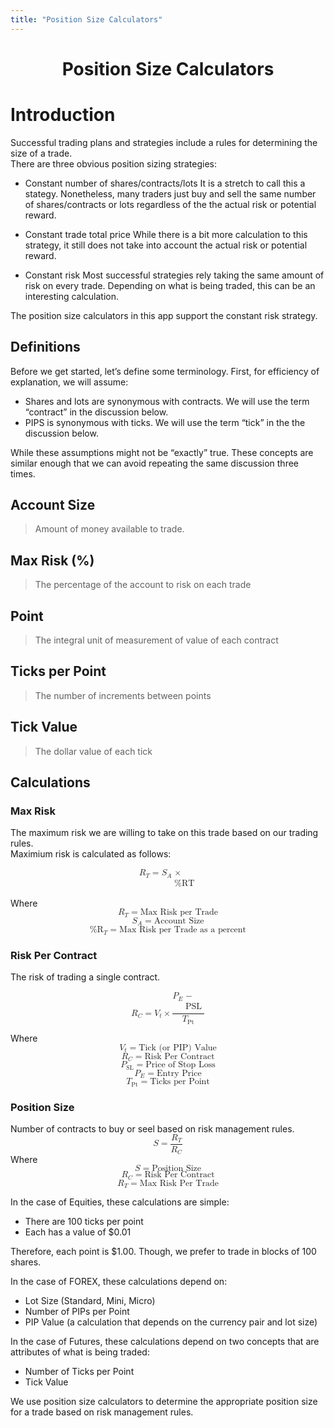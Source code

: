 ```yaml
---
title: "Position Size Calculators"
---
```



<center><h1>Position Size Calculators</h1></center>


# Introduction

Successful trading plans and strategies include a rules for determining the size of a trade.  
There are three obvious position sizing strategies:

* Constant number of shares/contracts/lots
  It is a stretch to call this a stategy.  Nonetheless, many traders just buy and sell the same number of shares/contracts or lots regardless of the the actual risk or potential reward.
  
* Constant trade total price
  While there is a bit more calculation to this strategy, it still does not take into account the actual risk or potential reward.
  
* Constant risk
  Most successful strategies rely taking the same amount of risk on every trade.  Depending on what is being traded, this can be an interesting calculation.

The position size calculators in this app support the constant risk strategy.


## Definitions

Before we get started, let's define some terminology.  First, for efficiency of explanation, we will assume:

* Shares and lots are synonymous with contracts.  We will use the term "contract" in the discussion below.
* PIPS is synonymous with ticks.  We will use the term "tick" in the the discussion below.

While these assumptions might not be "exactly" true.  These concepts are similar enough that we can avoid repeating the same discussion three times.

##  Account Size
> Amount of money available to trade.

##  Max Risk (%)
> The percentage of the account to risk on each trade</td>

## Point
> The integral unit of measurement of value of each contract</td>

## Ticks per Point
> The number of increments between points</td>


##  Tick Value
> The dollar value of each tick



## Calculations

### Max Risk

The maximum risk we are willing to take on this trade based on our trading rules.  
Maximium risk is calculated as follows:

<math display = "block">
  <msub><mi>R</mi><mi>T</mi></msub>
  <mo>&equals;</mo>
  <msub><mi>S</mi><mi>A</mi></msub>
  <mo>&times;</mi>
  <msub><mi>%R</mi><mi>T</mi></msub>
</math>

Where
<math display = "block">
  <msub><mi>R</mi><mi>T</mi></msub>
  <mo>&equals;</mo>
  <mtext>Max Risk per Trade</mtext>
</math>
<math display = "block">
  <msub><mi>S</mi><mi>A</mi></msub>
  <mo>&equals;</mo>
  <mtext>Account Size</mtext>
</math>
<math display = "block">
  <msub><mi>%R</mi><mi>T</mi></msub>
  <mo>&equals;</mo>
  <mtext>Max Risk per Trade as a percent</mtext>
</math>

### Risk Per Contract

The risk of trading a single contract.

<math display = "block">
  <msub><mi>R</mi><mi>C</mi></msub>
  <mo>&equals;</mo>
  <mrow>
    <msub><mi>V</mi><mi>t</mi></msub>
    <mo>&times;</mo>
    <mrow>
      <mfrac numalign = "left">
        <mfenced open = "|" close = "|" separators = "">
          <msub><mi>P</mi><mi>E</mi></msub>
          <mo>&minus;</mi>
          <msub><mi>P</mi><mi>SL</mi></msub>
        </mfenced>
        <mrow>
          <msub><mi>T</mi><mi>Pt</mi></msub>
        </mrow>
      </mfrac>
    </mrow>
  </mrow>
</math>

Where
<math display = "block">
  <msub><mi>V</mi><mi>t</mi></msub>
  <mo>&equals;</mo>
  <mtext>Tick (or PIP) Value</mtext>
</math>
<math display = "block">
  <msub><mi>R</mi><mi>C</mi></msub>
  <mo>&equals;</mo>
  <mtext>Risk Per Contract</mtext>
</math>
<math display = "block">
  <msub><mi>P</mi><mi>SL</mi></msub>
  <mo>&equals;</mo>
  <mtext>Price of Stop Loss</mtext>
</math>
<math display = "block">
  <msub><mi>P</mi><mi>E</mi></msub>
  <mo>&equals;</mo>
  <mtext>Entry Price</mtext>
</math>
<math display = "block">
  <msub><mi>T</mi><mi>Pt</mi></msub>
  <mo>&equals;</mo>
  <mtext>Ticks per Point</mtext>
</math>
 

### Position Size

Number of contracts to buy or seel based on risk management rules.
<math display = "block">
  <mi>S</mi>
  <mo>&equals;</mo>
  <mfrac>
    <msub><mi>R</mi><mi>T</mi></msub>
    <msub><mi>R</mi><mi>C</mi></msub>
  </mfrac>
</math>
Where
<math display = "block">
  <mi>S</mi>
  <mo>&equals;</mo>
  <mtext>Position Size</mtext>
</math>
<math display = "block">
  <msub><mi>R</mi><mi>C</mi></msub>
  <mo>&equals;</mo>
  <mtext>Risk Per Contract</mtext>
</math>
<math display = "block">
  <msub><mi>R</mi><mi>T</mi></msub>
  <mo>&equals;</mo>
  <mtext>Max Risk Per Trade</mtext>
</math>



In the case of Equities, these calculations are simple:

* There are 100 ticks per point
* Each has a value of $0.01

Therefore, each point is $1.00.  Though, we prefer to trade in blocks of 100 shares.

In the case of FOREX, these calculations depend on:

* Lot Size (Standard, Mini, Micro)
* Number of PIPs per Point
* PIP Value (a calculation that depends on the currency pair and lot size)

In the case of Futures, these calculations depend on two concepts that are attributes of what is being traded:

* Number of Ticks per Point
* Tick Value


We use position size calculators to determine the appropriate position size for a trade based on risk management rules.
